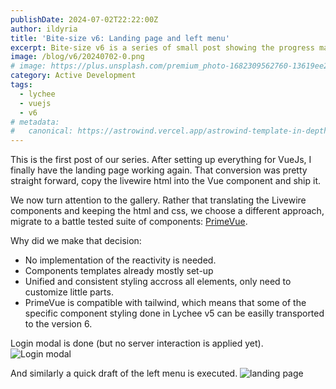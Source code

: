 ```yaml
---
publishDate: 2024-07-02T22:22:00Z
author: ildyria
title: 'Bite-size v6: Landing page and left menu'
excerpt: Bite-size v6 is a series of small post showing the progress made on the development of the future version of Lychee.
image: /blog/v6/20240702-0.png
# image: https://plus.unsplash.com/premium_photo-1682309562760-13619ee2dbd1?q=80&w=3312&auto=format&fit=crop&ixlib=rb-4.0.3&ixid=M3wxMjA3fD/B8MHxwaG90by1wYWdlfHx8fGVufDB8fHx8fA%3D%3D
category: Active Development
tags:
  - lychee
  - vuejs
  - v6
# metadata:
#   canonical: https://astrowind.vercel.app/astrowind-template-in-depth
---
```


This is the first post of our series. After setting up everything for VueJs, I finally have the landing page working again.
That conversion was pretty straight forward, copy the livewire html into the Vue component and ship it.

We now turn attention to the gallery. Rather that translating the Livewire components and keeping the html and css,
we choose a different approach, migrate to a battle tested suite of components: [PrimeVue](https://primevue.org/).

Why did we make that decision:

- No implementation of the reactivity is needed.
- Components templates already mostly set-up
- Unified and consistent styling accross all elements, only need to customize little parts.
- PrimeVue is compatible with tailwind, which means that some of the specific component styling done in Lychee v5
  can be easilly transported to the version 6.

Login modal is done (but no server interaction is applied yet).
![Login modal](/blog/v6/20240702-1.png)

And similarly a quick draft of the left menu is executed.
![landing page](/blog/v6/20240702-2.png)
